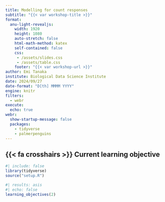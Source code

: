 ```yaml
---
title: Modelling for count responses 
subtitle: "{{< var workshop-title >}}"
format:
  anu-light-revealjs:
    width: 1920
    height: 1080
    auto-stretch: false
    html-math-method: katex
    self-contained: false
    css: 
     - /assets/slides.css
     - /assets/table.css
    footer: "{{< var workshop-url >}}"
author: Emi Tanaka
institute: Biological Data Science Institute
date: 2024/09/27
date-format: "D[th] MMMM YYYY"
engine: knitr
filters:
  - webr
execute: 
  echo: true
webr: 
  show-startup-message: false  
  packages: 
    - tidyverse
    - palmerpenguins
---
```





## {{< fa crosshairs >}} Current learning objective

```r
#| include: false
library(tidyverse)
source("setup.R")
```



```r
#| results: asis 
#| echo: false
learning_objectives(2)
```

